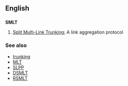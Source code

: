 ==English==
==={{initialism}}===
'''SMLT'''

#{{computing}} [[w:Split Multi-Link Trunking|Split Multi-Link Trunking]]; A link aggregation protocol

===See also===
*[[trunking]]
*[[MLT]]
*[[SLPP]]
*[[DSMLT]]
*[[RSMLT]]